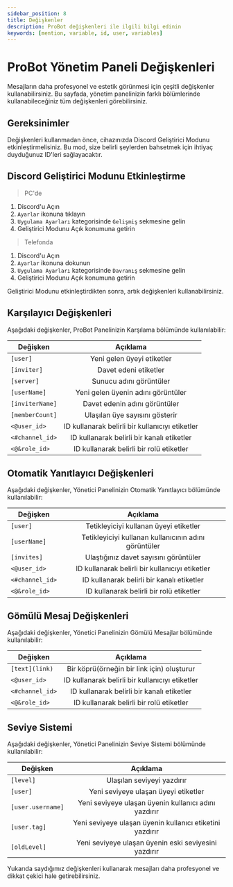 ```yaml
---
sidebar_position: 8
title: Değişkenler
description: ProBot değişkenleri ile ilgili bilgi edinin 
keywords: [mention, variable, id, user, variables]
---
```


# ProBot Yönetim Paneli Değişkenleri

Mesajların daha profesyonel ve estetik görünmesi için çeşitli değişkenler kullanabilirsiniz. Bu sayfada, yönetim panelinizin farklı bölümlerinde kullanabileceğiniz tüm değişkenleri görebilirsiniz.

## Gereksinimler

Değişkenleri kullanmadan önce, cihazınızda Discord Geliştirici Modunu etkinleştirmelisiniz. Bu mod, size belirli şeylerden bahsetmek için ihtiyaç duyduğunuz ID'leri sağlayacaktır.

## Discord Geliştirici Modunu Etkinleştirme 

> PC'de
1. Discord'u Açın
2. `Ayarlar` ikonuna tıklayın
3. `Uygulama Ayarları` kategorisinde `Gelişmiş` sekmesine gelin
4. Geliştirici Modunu Açık konumuna getirin

> Telefonda
1. Discord'u Açın
2. `Ayarlar` ikonuna dokunun
3. `Uygulama Ayarları` kategorisinde `Davranış` sekmesine gelin
4. Geliştirici Modunu Açık konumuna getirin

Geliştirici Modunu etkinleştirdikten sonra, artık değişkenleri kullanabilirsiniz.

## Karşılayıcı Değişkenleri

Aşağıdaki değişkenler, ProBot Panelinizin Karşılama bölümünde kullanılabilir:

| Değişken | Açıklama | 
| ------------- |:-------------:|
| `[user]` | Yeni gelen üyeyi etiketler | 
| `[inviter]` | Davet edeni etiketler |
| `[server]` | Sunucu adını görüntüler |
| `[userName]` | Yeni gelen üyenin adını görüntüler |
| `[inviterName]` | Davet edenin adını görüntüler |
| `[memberCount]` | Ulaşılan üye sayısını gösterir |
| `<@user_id>` | ID kullanarak belirli bir kullanıcıyı etiketler |
| `<#channel_id>` | ID kullanarak belirli bir kanalı etiketler |
| `<@&role_id>` | ID kullanarak belirli bir rolü etiketler |

## Otomatik Yanıtlayıcı Değişkenleri

Aşağıdaki değişkenler, Yönetici Panelinizin Otomatik Yanıtlayıcı bölümünde kullanılabilir:

| Değişken | Açıklama | 
| ------------- |:-------------:|
| `[user]` | Tetikleyiciyi kullanan üyeyi etiketler |
| `[userName]` | Tetikleyiciyi kullanan kullanıcının adını görüntüler |
| `[invites]` | Ulaştığınız davet sayısını görüntüler |
| `<@user_id>` | ID kullanarak belirli bir kullanıcıyı etiketler |
| `<#channel_id>` | ID kullanarak belirli bir kanalı etiketler |
| `<@&role_id>` | ID kullanarak belirli bir rolü etiketler |

## Gömülü Mesaj Değişkenleri

Aşağıdaki değişkenler, Yönetici Panelinizin Gömülü Mesajlar bölümünde kullanılabilir:

| Değişken | Açıklama | 
| ------------- |:-------------:|
| `[text](link)` | Bir köprü(örneğin bir link için) oluşturur |
| `<@user_id>` | ID kullanarak belirli bir kullanıcıyı etiketler |
| `<#channel_id>` | ID kullanarak belirli bir kanalı etiketler |
| `<@&role_id>` | ID kullanarak belirli bir rolü etiketler |

## Seviye Sistemi 

Aşağıdaki değişkenler, Yönetici Panelinizin Seviye Sistemi bölümünde kullanılabilir:

| Değişken | Açıklama | 
| ------------- |:-------------:|
| `[level]` | Ulaşılan seviyeyi yazdırır | 
| `[user] `| Yeni seviyeye ulaşan üyeyi etiketler |
| `[user.username]` | Yeni seviyeye ulaşan üyenin kullanıcı adını yazdırır |
| `[user.tag]` | Yeni seviyeye ulaşan üyenin kullanıcı etiketini yazdırır |
| `[oldLevel] ` | Yeni seviyeye ulaşan üyenin eski seviyesini yazdırır |

Yukarıda saydığımız değişkenleri kullanarak mesajları daha profesyonel ve dikkat çekici hale getirebilirsiniz.
